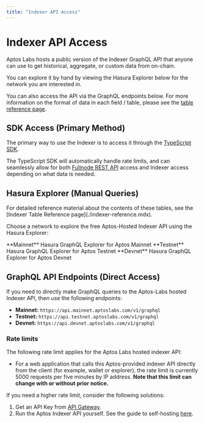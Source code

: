 ```yaml
---
title: "Indexer API Access"
---
```


# Indexer API Access


<IndexerBetaNotice />

Aptos Labs hosts a public version of the Indexer GraphQL API that anyone can use to get historical, aggregate, or custom data from on-chain. 

You can explore it by hand by viewing the Hasura Explorer below for the network you are interested in.

You can also access the API via the GraphQL endpoints below. For more information on the format of data in each field / table, please see the [table reference page](indexer-reference.mdx).

## SDK Access (Primary Method)

The primary way to use the Indexer is to access it through the [TypeScript SDK](../sdks/ts-sdk/fetch-data-via-sdk.mdx).

The TypeScript SDK will automatically handle rate limits, and can seamlessly allow for both [Fullnode REST API](../apis/fullnode-rest-api.mdx) access and Indexer access depending on what data is needed.

## Hasura Explorer (Manual Queries)

<Callout type="info">
For detailed reference material about the contents of these tables, see the [Indexer Table Reference page](./indexer-reference.mdx).
</Callout>

Choose a network to explore the free Aptos-Hosted Indexer API using the Hasura Explorer: 

<Cards>
  <Card href="https://cloud.hasura.io/public/graphiql?endpoint=https://api.mainnet.aptoslabs.com/v1/graphql">
    <Card.Title linkType="external">**Mainnet**</Card.Title>
    <Card.Description>Hasura GraphQL Explorer for Aptos Mainnet</Card.Description>
  </Card>
  <Card href="https://cloud.hasura.io/public/graphiql?endpoint=https://api.testnet.aptoslabs.com/v1/graphql">
    <Card.Title linkType="external">**Testnet**</Card.Title>
    <Card.Description>Hasura GraphQL Explorer for Aptos Testnet</Card.Description>
  </Card>
  <Card href="https://cloud.hasura.io/public/graphiql?endpoint=https://api.devnet.aptoslabs.com/v1/graphql">
    <Card.Title linkType="external">**Devnet**</Card.Title>
    <Card.Description>Hasura GraphQL Explorer for Aptos Devnet</Card.Description>
  </Card>
</Cards>

## GraphQL API Endpoints (Direct Access)

If you need to directly make GraphQL queries to the Aptos-Labs hosted Indexer API, then use the following endpoints:

- **Mainnet:** `https://api.mainnet.aptoslabs.com/v1/graphql`
- **Testnet:** `https://api.testnet.aptoslabs.com/v1/graphql`
- **Devnet:** `https://api.devnet.aptoslabs.com/v1/graphql`

### Rate limits

The following rate limit applies for the Aptos Labs hosted indexer API:

- For a web application that calls this Aptos-provided indexer API directly from the client (for example, wallet or explorer), the rate limit is currently 5000 requests per five minutes by IP address. **Note that this limit can change with or without prior notice.**

If you need a higher rate limit, consider the following solutions:

1. Get an API Key from [API Gateway](https://developers.aptoslabs.com/).
2. Run the Aptos Indexer API yourself. See the guide to self-hosting [here](self-hosted.mdx).

